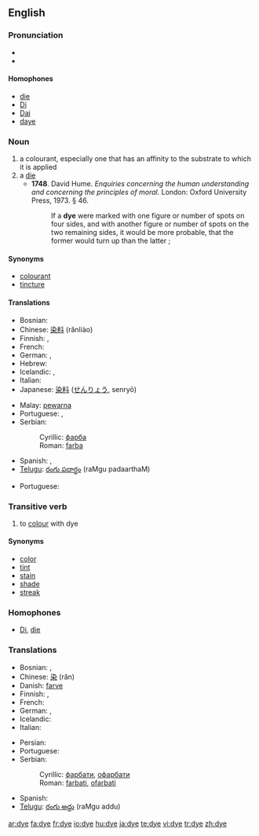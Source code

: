 ==English==
{{wikipedia}}

===Pronunciation===
*{{IPA|/daɪ/}}
*{{rhymes|aɪ}}

====Homophones====
*[[die]]
*[[Di]]
*[[Dai]]
*[[daye]]

===Noun===
{{en-noun|s|-}}

# a colourant, especially one that has an affinity to the substrate to which it is applied
# a [[die]]
#* '''1748'''.  David Hume.  ''Enquiries concerning the human understanding and concerning the principles of moral.'' London: Oxford University Press, 1973.  § 46.
#*: If a '''dye''' were marked with one figure or number of spots on four sides, and with another figure or number of spots on the two remaining sides, it would be more probable, that the former would turn up than the latter ;

====Synonyms====
*[[colourant]]
*[[tincture]]

====Translations====
{{trans-top|a colourant, especially one that has an affinity to the substrate to which it is applied}}
* Bosnian: {{t-|bs|farba|f}}
*Chinese: [[染料]] (rǎnliào)
* Finnish: {{t-|fi|värjäysaine}}, {{t+|fi|väri}}
* French: {{t-|fr|teinture|f}}
* German: {{t-|de|Färbemittel|n}}, {{t-|de|Färbmittel|n}}
*Hebrew: {{he-translation|סממן|sahm'mahn}}
* Icelandic: {{t+|is|litur|m}}, {{t-|is|litarefni|n}}
* Italian: {{t-|it|tintura|f}}
*Japanese: [[染料]] ([[せんりょう]], senryō)
{{trans-mid}}
*Malay: [[pewarna]]
* Portuguese: {{t-|pt|corante|m}}, {{t-|pt|tintura|f}}
*Serbian:
*:Cyrillic: [[фарба#Serbian|фарба]] {{f}}
*:Roman: [[farba#Serbian|farba]] {{f}}
* Spanish: {{t-|es|tinte|m}}, {{t-|es|tintura|f}}
*[[Telugu]]: [[రంగు పదార్థం]] (raMgu padaarthaM)
{{trans-bottom}}

{{trans-top|a die}}
*Portuguese: {{t+|pt|dado|m}}
{{trans-mid}}
{{trans-bottom}}

===Transitive verb===
{{rfc-trverb|Transitive verb}}
{{en-verb|dyes|dyeing|dyed|dyed}}

# to [[colour]] with dye

====Synonyms====
*[[color]]
*[[tint]]
*[[stain]]
*[[shade]]
*[[streak]]

===Homophones===
*[[Di]], [[die]]

===Translations===
{{trans-top|to colour with dye}}
* Bosnian: {{t-|bs|farbati}}, {{t-|bs|ofarbati}}
*Chinese: [[染]] (rǎn)
*Danish: [[farve]]
* Finnish: {{t-|fi|värjätä}}, {{t-|fi|sävyttää}}
* French: {{t+|fr|teindre}}
* German: {{t-|de|färben}}, {{t-|de|einfärben}}
* Icelandic: {{t-|is|lita}}
* Italian: {{t-|it|tingere}}
{{trans-mid}}
*Persian: {{FAchar|[[رنگ زنی]]}}
* Portuguese: {{t-|pt|tingir}}
*Serbian:
*:Cyrillic: [[фарбати#Serbian|фарбати]], [[офарбати#Serbian|офарбати]]
*:Roman: [[farbati#Serbian|farbati]], [[ofarbati#Serbian|ofarbati]]
* Spanish: {{t-|es|teñir}}
*[[Telugu]]: [[రంగు అద్దు]] (raMgu addu)
{{trans-bottom}}

[[ar:dye]]
[[fa:dye]]
[[fr:dye]]
[[io:dye]]
[[hu:dye]]
[[ja:dye]]
[[te:dye]]
[[vi:dye]]
[[tr:dye]]
[[zh:dye]]